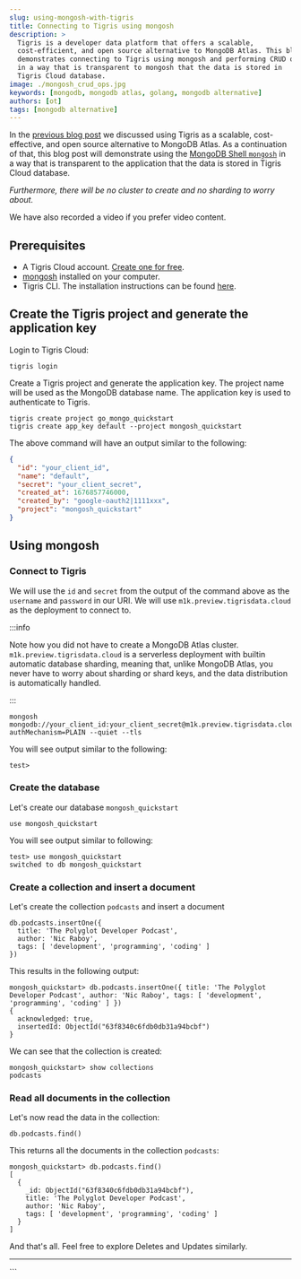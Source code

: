 ```yaml
---
slug: using-mongosh-with-tigris
title: Connecting to Tigris using mongosh
description: >
  Tigris is a developer data platform that offers a scalable,
  cost-efficient, and open source alternative to MongoDB Atlas. This blog post
  demonstrates connecting to Tigris using mongosh and performing CRUD operations
  in a way that is transparent to mongosh that the data is stored in
  Tigris Cloud database.
image: ./mongosh_crud_ops.jpg
keywords: [mongodb, mongodb atlas, golang, mongodb alternative]
authors: [ot]
tags: [mongodb alternative]
---
```


In the [previous blog post](../2023-02-21-mongodb-atlas-alternative/index.mdx)
we discussed using Tigris as a scalable, cost-effective, and open source
alternative to MongoDB Atlas. As a continuation of that, this blog post will
demonstrate using the [MongoDB Shell `mongosh`](https://www.mongodb.com/docs/mongodb-shell/)
in a way that is transparent to the application that the data is stored in
Tigris Cloud database.

_Furthermore, there will be no cluster to create and no sharding to worry
about._

We have also recorded a video if you prefer video content.


<LiteYouTubeEmbed
  id="LaObT9xLFrU"
  params="autoplay=1&autohide=1&showinfo=0&rel=0"
  title="Using mongosh to connect to Tigris and perform CRUD operations"
  poster="maxresdefault"
/>

<!--truncate-->

## Prerequisites

- A Tigris Cloud account.
  [Create one for free](https://console.preview.tigrisdata.cloud/signup).
- [mongosh](https://www.mongodb.com/docs/mongodb-shell/install/) installed on your computer.
- Tigris CLI. The installation instructions can be found
  [here](https://www.tigrisdata.com/docs/sdkstools/cli/installation/).

## Create the Tigris project and generate the application key

Login to Tigris Cloud:

```shell
tigris login
```

Create a Tigris project and generate the application key. The project name
will be used as the MongoDB database name. The application key is used to
authenticate to Tigris.

```shell
tigris create project go_mongo_quickstart
tigris create app_key default --project mongosh_quickstart
```

The above command will have an output similar to the following:

```json
{
  "id": "your_client_id",
  "name": "default",
  "secret": "your_client_secret",
  "created_at": 1676857746000,
  "created_by": "google-oauth2|1111xxx",
  "project": "mongosh_quickstart"
}
```

## Using mongosh

### Connect to Tigris

We will use the `id` and `secret` from the output of the command above as the
`username` and `password` in our URI. We will use
`m1k.preview.tigrisdata.cloud` as the deployment to connect to.

:::info

Note how you did not have to create a MongoDB Atlas cluster.
`m1k.preview.tigrisdata.cloud` is a serverless deployment with builtin
automatic database sharding, meaning that, unlike MongoDB Atlas, you never have to
worry about sharding or shard keys, and the data distribution is
automatically handled.

:::

```shell
mongosh mongodb://your_client_id:your_client_secret@m1k.preview.tigrisdata.cloud:27018/?authMechanism=PLAIN --quiet --tls
```

You will see output similar to the following:

```text
test>
```

### Create the database

Let's create our database `mongosh_quickstart`

```shell
use mongosh_quickstart
```

You will see output similar to following:

```text
test> use mongosh_quickstart
switched to db mongosh_quickstart
```

### Create a collection and insert a document

Let's create the collection `podcasts` and insert a document

```shell
db.podcasts.insertOne({
  title: 'The Polyglot Developer Podcast',
  author: 'Nic Raboy',
  tags: [ 'development', 'programming', 'coding' ]
})
```

This results in the following output:

```text
mongosh_quickstart> db.podcasts.insertOne({ title: 'The Polyglot Developer Podcast', author: 'Nic Raboy', tags: [ 'development', 'programming', 'coding' ] })
{
  acknowledged: true,
  insertedId: ObjectId("63f8340c6fdb0db31a94bcbf")
}
```

We can see that the collection is created:

```shell
mongosh_quickstart> show collections
podcasts
```

### Read all documents in the collection

Let's now read the data in the collection:

```shell
db.podcasts.find()
```

This returns all the documents in the collection `podcasts`:

```text
mongosh_quickstart> db.podcasts.find()
[
  {
    _id: ObjectId("63f8340c6fdb0db31a94bcbf"),
    title: 'The Polyglot Developer Podcast',
    author: 'Nic Raboy',
    tags: [ 'development', 'programming', 'coding' ]
  }
]
```

And that's all. Feel free to explore Deletes and Updates similarly.

---


<OpenSourceCTA />
```
